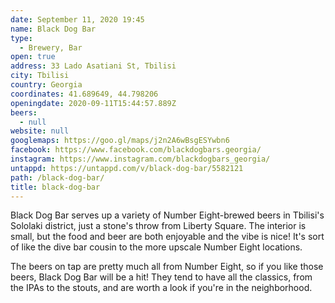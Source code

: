 ```yaml
---
date: September 11, 2020 19:45
name: Black Dog Bar
type:
  - Brewery, Bar
open: true
address: 33 Lado Asatiani St, Tbilisi
city: Tbilisi
country: Georgia
coordinates: 41.689649, 44.798206
openingdate: 2020-09-11T15:44:57.889Z
beers:
  - null
website: null
googlemaps: https://goo.gl/maps/j2n2A6wBsgESYwbn6
facebook: https://www.facebook.com/blackdogbars.georgia/
instagram: https://www.instagram.com/blackdogbars_georgia/
untappd: https://untappd.com/v/black-dog-bar/5582121
path: /black-dog-bar/
title: black-dog-bar
---
```

Black Dog Bar serves up a variety of Number Eight-brewed beers in Tbilisi's Sololaki district, just a stone's throw from Liberty Square. The interior is small, but the food and beer are both enjoyable and the vibe is nice! It's sort of like the dive bar cousin to the more upscale Number Eight locations. 

The beers on tap are pretty much all from Number Eight, so if you like those beers, Black Dog Bar will be a hit! They tend to have all the classics, from the IPAs to the stouts, and are worth a look if you're in the neighborhood. 